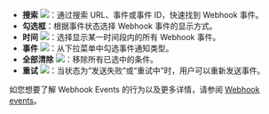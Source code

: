 
- **搜索** <img src="/cn/images/developer-console/icon_search.svg" className="icon"></img>：通过搜索 URL、事件或事件 ID，快速找到 Webhook 事件。
- **勾选框**：根据事件状态选择 Webhook 事件的显示方式。
- **时间** <img src="/cn/images/developer-console/button_time.svg" className="icon"></img>：选择显示某一时间段内的所有 Webhook 事件。
- **事件** <img src="/cn/images/developer-console/button_event.svg" className="icon"></img>：从下拉菜单中勾选事件通知类型。
- **全部清除** <img src="/cn/images/developer-console/button_clear all.svg" className="icon"></img>：移除所有已选中的条件。
- **重试** <img src="/cn/images/developer-console/button_retry.svg" className="icon"></img>：当状态为“发送失败”或“重试中”时，用户可以重新发送事件。

如您想要了解 Webhook Events 的行为以及更多详情，请参阅 [Webhook events](https://www.cobo.com/developers/v2/guides/webhooks-callbacks/set-up-endpoint#webhook-events)。